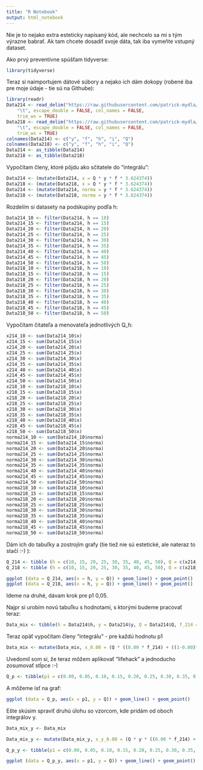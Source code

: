 ```yaml
---
title: "R Notebook"
output: html_notebook
---
```


Nie je to nejako extra esteticky napísaný kód, ale nechcelo sa mi s tým výrazne babrať. Ak tam chcete dosadiť svoje dáta, tak iba vymeňte vstupný dataset.

Ako prvý preventívne spúšťam tidyverse:
```r
library(tidyverse)
```

Teraz si naimportujem dátové súbory a nejako ich dám dokopy (robené iba pre moje údaje - tie sú na Githube):
```r
library(readr)
Data214 <- read_delim("https://raw.githubusercontent.com/patrick-mydla/radiacna-fyzika/master/data/214.txt", 
    "\t", escape_double = FALSE, col_names = FALSE, 
    trim_ws = TRUE)
Data218 <- read_delim("https://raw.githubusercontent.com/patrick-mydla/radiacna-fyzika/master/data/218.txt", 
    "\t", escape_double = FALSE, col_names = FALSE, 
    trim_ws = TRUE)
colnames(Data214) <- c("y", "f", "h", "i", "Q")
colnames(Data218) <- c("y", "f", "h", "i", "Q")
Data214 <- as_tibble(Data214)
Data218 <- as_tibble(Data218)
```

Vypočítam členy, ktoré pôjdu ako sčitatele do "integrálu": 
```r
Data214 <- (mutate(Data214, x = Q * y * f * 3.624374))
Data218 <- (mutate(Data218, x = Q * y * f * 3.624374))
Data214 <- (mutate(Data214, norma = y * f * 3.624374))
Data218 <- (mutate(Data218, norma = y * f * 3.624374))
```

Rozdelím si datasety na podskupiny podľa h:
```r
Data214_10 <- filter(Data214, h == 10)
Data214_15 <- filter(Data214, h == 15)
Data214_20 <- filter(Data214, h == 20)
Data214_25 <- filter(Data214, h == 25)
Data214_30 <- filter(Data214, h == 30)
Data214_35 <- filter(Data214, h == 35)
Data214_40 <- filter(Data214, h == 40)
Data214_45 <- filter(Data214, h == 45)
Data214_50 <- filter(Data214, h == 50)
Data218_10 <- filter(Data218, h == 10)
Data218_15 <- filter(Data218, h == 15)
Data218_20 <- filter(Data218, h == 20)
Data218_25 <- filter(Data218, h == 25)
Data218_30 <- filter(Data218, h == 30)
Data218_35 <- filter(Data218, h == 35)
Data218_40 <- filter(Data218, h == 40)
Data218_45 <- filter(Data218, h == 45)
Data218_50 <- filter(Data218, h == 50)
```

Vypočítam čitateľa a menovateľa jednotlivých Q_h:
```r
x214_10 <- sum(Data214_10$x)
x214_15 <- sum(Data214_15$x)
x214_20 <- sum(Data214_20$x)
x214_25 <- sum(Data214_25$x)
x214_30 <- sum(Data214_30$x)
x214_35 <- sum(Data214_35$x)
x214_40 <- sum(Data214_40$x)
x214_45 <- sum(Data214_45$x)
x214_50 <- sum(Data214_50$x)
x218_10 <- sum(Data218_10$x)
x218_15 <- sum(Data218_15$x)
x218_20 <- sum(Data218_20$x)
x218_25 <- sum(Data218_25$x)
x218_30 <- sum(Data218_30$x)
x218_35 <- sum(Data218_35$x)
x218_40 <- sum(Data218_40$x)
x218_45 <- sum(Data218_45$x)
x218_50 <- sum(Data218_50$x)
norma214_10 <- sum(Data214_10$norma)
norma214_15 <- sum(Data214_15$norma)
norma214_20 <- sum(Data214_20$norma)
norma214_25 <- sum(Data214_25$norma)
norma214_30 <- sum(Data214_30$norma)
norma214_35 <- sum(Data214_35$norma)
norma214_40 <- sum(Data214_40$norma)
norma214_45 <- sum(Data214_45$norma)
norma214_50 <- sum(Data214_50$norma)
norma218_10 <- sum(Data218_10$norma)
norma218_15 <- sum(Data218_15$norma)
norma218_20 <- sum(Data218_20$norma)
norma218_25 <- sum(Data218_25$norma)
norma218_30 <- sum(Data218_30$norma)
norma218_35 <- sum(Data218_35$norma)
norma218_40 <- sum(Data218_40$norma)
norma218_45 <- sum(Data218_45$norma)
norma218_50 <- sum(Data218_50$norma)
```

Dám ich do tabuľky a zostrojím grafy (tie tiež nie sú estetické, ale nateraz to stačí :-) ):
```r
Q_214 <- tibble (h = c(10, 15, 20, 25, 30, 35, 40, 45, 50), Q = c(x214_10/norma214_10, x214_15/norma214_15, x214_20/norma214_20, x214_25/norma214_25, x214_30/norma214_30, x214_35/norma214_35, x214_40/norma214_40, x214_45/norma214_45, x214_50/norma214_50))
Q_218 <- tibble (h = c(10, 15, 20, 25, 30, 35, 40, 45, 50), Q = c(x218_10/norma218_10, x218_15/norma218_15, x218_20/norma218_20, x218_25/norma218_25, x218_30/norma218_30, x218_35/norma218_35, x218_40/norma218_40, x218_45/norma218_45, x218_50/norma218_50))
```

```r
ggplot (data = Q_214, aes(x = h, y = Q)) + geom_line() + geom_point()
ggplot (data = Q_218, aes(x = h, y = Q)) + geom_line() + geom_point()
```

Ideme na druhé, dávam krok pre p1 0,05.

Najpr si urobím novú tabuľku s hodnotami, s ktorými budeme pracovať teraz:
```r
Data_mix <- tibble(h = Data214$h, y = Data214$y, Q = Data214$Q, f_214 = Data214$f, f_218 = Data218$f)
```

Teraz opäť vypočítam členy "integrálu" - pre každú hodnotu p1
```r
Data_mix <- mutate(Data_mix, x_0.00 = (Q * ((0.00 * f_214) + ((1-0.00)*f_218)) * 3.624374), norma_0.00 = (((0.00 * f_214) + ((1-0.00)*f_218)) * 3.624374), x_0.05 = (Q * ((0.05 * f_214) + ((1-0.05)*f_218)) * 3.624374), norma_0.05 = (((0.05 * f_214) + ((1-0.05)*f_218)) * 3.624374), x_0.10 = (Q * ((0.10 * f_214) + ((1-0.10)*f_218)) * 3.624374), norma_0.10 = (((0.10 * f_214) + ((1-0.10)*f_218)) * 3.624374), x_0.15 = (Q * ((0.15 * f_214) + ((1-0.15)*f_218)) * 3.624374), norma_0.15 = (((0.15 * f_214) + ((1-0.15)*f_218)) * 3.624374), x_0.20 = (Q * ((0.20 * f_214) + ((1-0.20)*f_218)) * 3.624374), norma_0.20 = (((0.20 * f_214) + ((1-0.20)*f_218)) * 3.624374), x_0.25 = (Q * ((0.25 * f_214) + ((1-0.25)*f_218)) * 3.624374), norma_0.25 = (((0.25 * f_214) + ((1-0.25)*f_218)) * 3.624374), x_0.30 = (Q * ((0.30 * f_214) + ((1-0.30)*f_218)) * 3.624374), norma_0.30 = (((0.30 * f_214) + ((1-0.30)*f_218)) * 3.624374), x_0.35 = (Q * ((0.35 * f_214) + ((1-0.35)*f_218)) * 3.624374), norma_0.35 = (((0.35 * f_214) + ((1-0.35)*f_218)) * 3.624374), x_0.40 = (Q * ((0.40 * f_214) + ((1-0.40)*f_218)) * 3.624374), norma_0.40 = (((0.40 * f_214) + ((1-0.40)*f_218)) * 3.624374), x_0.45 = (Q * ((0.45 * f_214) + ((1-0.45)*f_218)) * 3.624374), norma_0.45 = (((0.45 * f_214) + ((1-0.45)*f_218)) * 3.624374), x_0.50 = (Q * ((0.50 * f_214) + ((1-0.50)*f_218)) * 3.624374), norma_0.50 = (((0.50 * f_214) + ((1-0.50)*f_218)) * 3.624374), x_0.55 = (Q * ((0.55 * f_214) + ((1-0.55)*f_218)) * 3.624374), norma_0.55 = (((0.55 * f_214) + ((1-0.55)*f_218)) * 3.624374), x_0.60 = (Q * ((0.60 * f_214) + ((1-0.60)*f_218)) * 3.624374), norma_0.60 = (((0.60 * f_214) + ((1-0.60)*f_218)) * 3.624374), x_0.65 = (Q * ((0.65 * f_214) + ((1-0.65)*f_218)) * 3.624374), norma_0.65 = (((0.65 * f_214) + ((1-0.65)*f_218)) * 3.624374), x_0.70 = (Q * ((0.70 * f_214) + ((1-0.70)*f_218)) * 3.624374), norma_0.70 = (((0.70 * f_214) + ((1-0.70)*f_218)) * 3.624374), x_0.75 = (Q * ((0.75 * f_214) + ((1-0.75)*f_218)) * 3.624374), norma_0.75 = (((0.75 * f_214) + ((1-0.75)*f_218)) * 3.624374), x_0.80 = (Q * ((0.80 * f_214) + ((1-0.80)*f_218)) * 3.624374), norma_0.80 = (((0.80 * f_214) + ((1-0.80)*f_218)) * 3.624374), x_0.85 = (Q * ((0.85 * f_214) + ((1-0.85)*f_218)) * 3.624374), norma_0.85 = (((0.85 * f_214) + ((1-0.85)*f_218)) * 3.624374), x_0.90 = (Q * ((0.90 * f_214) + ((1-0.90)*f_218)) * 3.624374), norma_0.90 = (((0.90 * f_214) + ((1-0.90)*f_218)) * 3.624374), x_0.95 = (Q * ((0.95 * f_214) + ((1-0.95)*f_218)) * 3.624374), norma_0.95 = (((0.95 * f_214) + ((1-0.95)*f_218)) * 3.624374), x_1.00 = (Q * ((1.00 * f_214) + ((1-1.00)*f_218)) * 3.624374), norma_1.00 = (((1.00 * f_214) + ((1-1.00)*f_218)) * 3.624374))
```

Uvedomil som si, že teraz môžem aplikovať "lifehack" a jednoducho zosumovať stĺpce :-)
```r
Q_p <- tibble(p1 = c(0.00, 0.05, 0.10, 0.15, 0.20, 0.25, 0.30, 0.35, 0.40, 0.45, 0.50, 0.55, 0.60, 0.65, 0.70, 0.75, 0.80, 0.85, 0.90, 0.95, 1.00), Q = c(sum(Data_mix$x_0.00)/sum(Data_mix$norma_0.00), sum(Data_mix$x_0.05)/sum(Data_mix$norma_0.05), sum(Data_mix$x_0.10)/sum(Data_mix$norma_0.10), sum(Data_mix$x_0.15)/sum(Data_mix$norma_0.15), sum(Data_mix$x_0.20)/sum(Data_mix$norma_0.20), sum(Data_mix$x_0.25)/sum(Data_mix$norma_0.25), sum(Data_mix$x_0.30)/sum(Data_mix$norma_0.30), sum(Data_mix$x_0.35)/sum(Data_mix$norma_0.35), sum(Data_mix$x_0.40)/sum(Data_mix$norma_0.40), sum(Data_mix$x_0.45)/sum(Data_mix$norma_0.45), sum(Data_mix$x_0.50)/sum(Data_mix$norma_0.50), sum(Data_mix$x_0.55)/sum(Data_mix$norma_0.55), sum(Data_mix$x_0.60)/sum(Data_mix$norma_0.60), sum(Data_mix$x_0.65)/sum(Data_mix$norma_0.65), sum(Data_mix$x_0.70)/sum(Data_mix$norma_0.70), sum(Data_mix$x_0.75)/sum(Data_mix$norma_0.75), sum(Data_mix$x_0.80)/sum(Data_mix$norma_0.80), sum(Data_mix$x_0.85)/sum(Data_mix$norma_0.85), sum(Data_mix$x_0.90)/sum(Data_mix$norma_0.90), sum(Data_mix$x_0.95)/sum(Data_mix$norma_0.95), sum(Data_mix$x_1.00)/sum(Data_mix$norma_1.00)))
```

A môžeme ísť na graf:
```r
ggplot (data = Q_p, aes(x = p1, y = Q)) + geom_line() + geom_point()
```

Ešte skúsim spraviť druhú úlohu so vzorcom, kde pridám od oboch integrálov y.
```r
Data_mix_y <- Data_mix
```

```r
Data_mix_y <- mutate(Data_mix_y, x_y_0.00 = (Q * y * ((0.00 * f_214) + ((1-0.00)*f_218)) * 3.624374), norma_y_0.00 = (((0.00 * f_214) + ((1-0.00)*f_218)) * 3.624374 * y), x_y_0.05 = (Q * y * ((0.05 * f_214) + ((1-0.05)*f_218)) * 3.624374), norma_y_0.05 = (((0.05 * f_214) + ((1-0.05)*f_218)) * 3.624374 * y), x_y_0.10 = (Q * y * ((0.10 * f_214) + ((1-0.10)*f_218)) * 3.624374), norma_y_0.10 = (((0.10 * f_214) + ((1-0.10)*f_218)) * 3.624374 * y), x_y_0.15 = (Q * y * ((0.15 * f_214) + ((1-0.15)*f_218)) * 3.624374), norma_y_0.15 = (((0.15 * f_214) + ((1-0.15)*f_218)) * 3.624374 * y), x_y_0.20 = (Q * y * ((0.20 * f_214) + ((1-0.20)*f_218)) * 3.624374), norma_y_0.20 = (((0.20 * f_214) + ((1-0.20)*f_218)) * 3.624374 * y), x_y_0.25 = (Q * y * ((0.25 * f_214) + ((1-0.25)*f_218)) * 3.624374), norma_y_0.25 = (((0.25 * f_214) + ((1-0.25)*f_218)) * 3.624374 * y), x_y_0.30 = (Q * y * ((0.30 * f_214) + ((1-0.30)*f_218)) * 3.624374), norma_y_0.30 = (((0.30 * f_214) + ((1-0.30)*f_218)) * 3.624374 * y), x_y_0.35 = (Q * y * ((0.35 * f_214) + ((1-0.35)*f_218)) * 3.624374), norma_y_0.35 = (((0.35 * f_214) + ((1-0.35)*f_218)) * 3.624374 * y), x_y_0.40 = (Q * y * ((0.40 * f_214) + ((1-0.40)*f_218)) * 3.624374), norma_y_0.40 = (((0.40 * f_214) + ((1-0.40)*f_218)) * 3.624374 * y), x_y_0.45 = (Q * y * ((0.45 * f_214) + ((1-0.45)*f_218)) * 3.624374), norma_y_0.45 = (((0.45 * f_214) + ((1-0.45)*f_218)) * 3.624374 * y), x_y_0.50 = (Q * y * ((0.50 * f_214) + ((1-0.50)*f_218)) * 3.624374), norma_y_0.50 = (((0.50 * f_214) + ((1-0.50)*f_218)) * 3.624374 * y), x_y_0.55 = (Q * y * ((0.55 * f_214) + ((1-0.55)*f_218)) * 3.624374), norma_y_0.55 = (((0.55 * f_214) + ((1-0.55)*f_218)) * 3.624374 * y), x_y_0.60 = (Q * y * ((0.60 * f_214) + ((1-0.60)*f_218)) * 3.624374), norma_y_0.60 = (((0.60 * f_214) + ((1-0.60)*f_218)) * 3.624374 * y), x_y_0.65 = (Q * y * ((0.65 * f_214) + ((1-0.65)*f_218)) * 3.624374), norma_y_0.65 = (((0.65 * f_214) + ((1-0.65)*f_218)) * 3.624374 * y), x_y_0.70 = (Q * y * ((0.70 * f_214) + ((1-0.70)*f_218)) * 3.624374), norma_y_0.70 = (((0.70 * f_214) + ((1-0.70)*f_218)) * 3.624374 * y), x_y_0.75 = (Q * y * ((0.75 * f_214) + ((1-0.75)*f_218)) * 3.624374), norma_y_0.75 = (((0.75 * f_214) + ((1-0.75)*f_218)) * 3.624374 * y), x_y_0.80 = (Q * y * ((0.80 * f_214) + ((1-0.80)*f_218)) * 3.624374), norma_y_0.80 = (((0.80 * f_214) + ((1-0.80)*f_218)) * 3.624374 * y), x_y_0.85 = (Q * y * ((0.85 * f_214) + ((1-0.85)*f_218)) * 3.624374), norma_y_0.85 = (((0.85 * f_214) + ((1-0.85)*f_218)) * 3.624374 * y), x_y_0.90 = (Q * y * ((0.90 * f_214) + ((1-0.90)*f_218)) * 3.624374), norma_y_0.90 = (((0.90 * f_214) + ((1-0.90)*f_218)) * 3.624374 * y), x_y_0.95 = (Q * y * ((0.95 * f_214) + ((1-0.95)*f_218)) * 3.624374), norma_y_0.95 = (((0.95 * f_214) + ((1-0.95)*f_218)) * 3.624374 * y), x_y_1.00 = (Q * y * ((1.00 * f_214) + ((1-1.00)*f_218)) * 3.624374), norma_y_1.00 = (((1.00 * f_214) + ((1-1.00)*f_218)) * 3.624374 * y))
```

```r
Q_p_y <- tibble(p1 = c(0.00, 0.05, 0.10, 0.15, 0.20, 0.25, 0.30, 0.35, 0.40, 0.45, 0.50, 0.55, 0.60, 0.65, 0.70, 0.75, 0.80, 0.85, 0.90, 0.95, 1.00), Q = c(sum(Data_mix_y$x_y_0.00)/sum(Data_mix_y$norma_y_0.00), sum(Data_mix_y$x_y_0.05)/sum(Data_mix_y$norma_y_0.05), sum(Data_mix_y$x_y_0.10)/sum(Data_mix_y$norma_y_0.10), sum(Data_mix_y$x_y_0.15)/sum(Data_mix_y$norma_y_0.15), sum(Data_mix_y$x_y_0.20)/sum(Data_mix_y$norma_y_0.20), sum(Data_mix_y$x_y_0.25)/sum(Data_mix_y$norma_y_0.25), sum(Data_mix_y$x_y_0.30)/sum(Data_mix_y$norma_y_0.30), sum(Data_mix_y$x_y_0.35)/sum(Data_mix_y$norma_y_0.35), sum(Data_mix_y$x_y_0.40)/sum(Data_mix_y$norma_y_0.40), sum(Data_mix_y$x_y_0.45)/sum(Data_mix_y$norma_y_0.45), sum(Data_mix_y$x_y_0.50)/sum(Data_mix_y$norma_y_0.50), sum(Data_mix_y$x_y_0.55)/sum(Data_mix_y$norma_y_0.55), sum(Data_mix_y$x_y_0.60)/sum(Data_mix_y$norma_y_0.60), sum(Data_mix_y$x_y_0.65)/sum(Data_mix_y$norma_y_0.65), sum(Data_mix_y$x_y_0.70)/sum(Data_mix_y$norma_y_0.70), sum(Data_mix_y$x_y_0.75)/sum(Data_mix_y$norma_y_0.75), sum(Data_mix_y$x_y_0.80)/sum(Data_mix_y$norma_y_0.80), sum(Data_mix_y$x_y_0.85)/sum(Data_mix_y$norma_y_0.85), sum(Data_mix_y$x_y_0.90)/sum(Data_mix_y$norma_y_0.90), sum(Data_mix_y$x_y_0.95)/sum(Data_mix_y$norma_y_0.95), sum(Data_mix_y$x_y_1.00)/sum(Data_mix_y$norma_y_1.00)))
```

```r
ggplot (data = Q_p_y, aes(x = p1, y = Q)) + geom_line() + geom_point()
```
